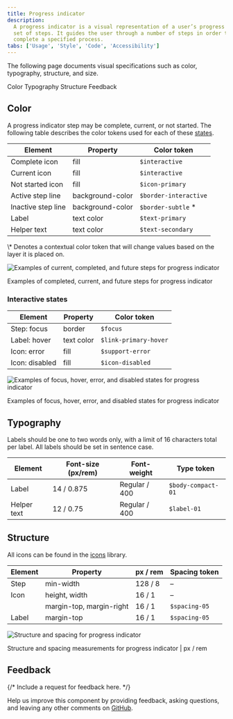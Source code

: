 ```yaml
---
title: Progress indicator
description:
  A progress indicator is a visual representation of a user’s progress through a
  set of steps. It guides the user through a number of steps in order to
  complete a specified process.
tabs: ['Usage', 'Style', 'Code', 'Accessibility']
---
```


<PageDescription>

The following page documents visual specifications such as color, typography,
structure, and size.

</PageDescription>

<AnchorLinks>

<AnchorLink>Color</AnchorLink> <AnchorLink>Typography</AnchorLink>
<AnchorLink>Structure</AnchorLink>
<AnchorLink>Feedback</AnchorLink>

</AnchorLinks>

## Color

A progress indicator step may be complete, current, or not started. The
following table describes the color tokens used for each of these
[states](/components/progress-indicator/usage#states).

| Element            | Property         | Color token           |
| ------------------ | ---------------- | --------------------- |
| Complete icon      | fill             | `$interactive`        |
| Current icon       | fill             | `$interactive`        |
| Not started icon   | fill             | `$icon-primary`       |
| Active step line   | background-color | `$border-interactive` |
| Inactive step line | background-color | `$border-subtle` \*   |
| Label              | text color       | `$text-primary`       |
| Helper text        | text color       | `$text-secondary`     |

<Caption>
  \* Denotes a contextual color token that will change values based on the layer
  it is placed on.
</Caption>

<Row>
<Column colLg={8}>

![Examples of current, completed, and future steps for progress indicator](images/progress-indicator-style-1.png)

</Column>
</Row>

<Caption>
  Examples of completed, current, and future steps for progress indicator
</Caption>

### Interactive states

| Element        | Property   | Color token           |
| -------------- | ---------- | --------------------- |
| Step: focus    | border     | `$focus`              |
| Label: hover   | text color | `$link-primary-hover` |
| Icon: error    | fill       | `$support-error`      |
| Icon: disabled | fill       | `$icon-disabled`      |

<Row>
<Column colLg={8}>

![Examples of focus, hover, error, and disabled states for progress indicator](images/progress-indicator-style-2.png)

</Column>
</Row>

<Caption>
  Examples of focus, hover, error, and disabled states for progress indicator
</Caption>

## Typography

Labels should be one to two words only, with a limit of 16 characters total per
label. All labels should be set in sentence case.

| Element     | Font-size (px/rem) | Font-weight   | Type token         |
| ----------- | ------------------ | ------------- | ------------------ |
| Label       | 14 / 0.875         | Regular / 400 | `$body-compact-01` |
| Helper text | 12 / 0.75          | Regular / 400 | `$label-01`        |

## Structure

All icons can be found in the [icons](/elements/icons/library) library.

| Element | Property                 | px / rem | Spacing token |
| ------- | ------------------------ | -------- | ------------- |
| Step    | min-width                | 128 / 8  | –             |
| Icon    | height, width            | 16 / 1   | –             |
|         | margin-top, margin-right | 16 / 1   | `$spacing-05` |
| Label   | margin-top               | 16 / 1   | `$spacing-05` |

<div className="image--fixed">

![Structure and spacing for progress indicator](images/progress-indicator-style-3.png)

</div>

<Caption>
  Structure and spacing measurements for progress indicator | px / rem
</Caption>

## Feedback

{/* Include a request for feedback here. */}

Help us improve this component by providing feedback, asking questions, and
leaving any other comments on
[GitHub](https://github.com/carbon-design-system/carbon-website/issues/new?assignees=&labels=feedback&template=feedback.md).
